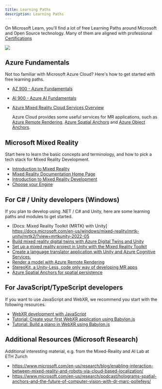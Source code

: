 ```yaml
---
title: Learning Paths
description: Learning Paths
---
```


<PageDescription>

On Microsoft Learn, you'll find a lot of free <span>Learning Paths</span> around Microsoft and Open Source technology.
Many of them are aligned with professional [Certifications](https://docs.microsoft.com/en-us/certifications/browse/)

</PageDescription>

![](https://docs.microsoft.com/en-us/windows/mixed-reality/discover/images/02_mixedrealityslashmixedreality.png)

## Azure Fundamentals

Not too familiar with <span>Microsoft Azure Cloud</span>?
Here's how to get started with free learning paths.

- [AZ 900 - Azure Fundamentals](https://docs.microsoft.com/en-us/certifications/exams/az-900?tab=tab-learning-paths)
- [AI 900 - Azure AI Fundamentals](https://docs.microsoft.com/en-us/certifications/azure-ai-fundamentals/)

- [Azure Mixed Reality Cloud Services Overview](https://docs.microsoft.com/en-us/windows/mixed-reality/develop/mixed-reality-cloud-services)

  Azure Cloud provides some useful services for MR applications, such as
  [Azure Remote Rendering](https://docs.microsoft.com/en-us/azure/remote-rendering/), [Azure Spatial Anchors](https://docs.microsoft.com/en-us/azure/spatial-anchors/)
  and [Azure Object Anchors](https://docs.microsoft.com/en-us/azure/object-anchors/).

## Microsoft Mixed Reality

Start here to learn the basic concepts and terminology, and how to pick a tech stack for Mixed Reality Development.

- [Introduction to Mixed Reality](https://docs.microsoft.com/en-us/learn/modules/intro-to-mixed-reality/)
- [Mixed Reality Documentation Home Page](https://docs.microsoft.com/en-us/windows/mixed-reality/)
- [Introduction to Mixed Reality Development](https://docs.microsoft.com/en-us/windows/mixed-reality/develop/development)
- [Choose your Engine](https://docs.microsoft.com/en-us/windows/mixed-reality/develop/choosing-an-engine)

## For C# / Unity developers (Windows)

If you plan to develop using .NET / C# and Unity, here are some learning paths and modules to get started.

- [Docs: Mixed Reality Toolkit (MRTK) with Unity] https://docs.microsoft.com/en-us/windows/mixed-reality/mrtk-unity/mrtk2/?view=mrtkunity-2022-05
- [Build mixed reality digital twins with Azure Digital Twins and Unity](https://docs.microsoft.com/en-us/learn/paths/build-mixed-reality-azure-digital-twins-unity/)
- [Set up a mixed reality project in Unity with the Mixed Reality Toolkit](https://docs.microsoft.com/en-us/learn/modules/mixed-reality-toolkit-project-unity/)
- [Create a language translator application with Unity and Azure Cognitive Services.](https://docs.microsoft.com/en-us/learn/modules/create-language-translator-mixed-reality-application-unity-azure-cognitive-services/)
- [Render a model with Azure Remote Rendering](https://docs.microsoft.com/en-us/learn/modules/render-model-azure-remote-rendering-unity/)
- [StereoKit, a Unity-Less, code only way of developing MR apps](https://stereokit.net/)
- [Azure Spatial Anchors for spatial persistence](https://docs.microsoft.com/en-us/azure/spatial-anchors/)

## For JavaScript/TypeScript developers

If you want to use JavaScript and WebXR, we recommend you start with the following resources.

- [WebXR development with JavaScript](https://docs.microsoft.com/en-us/windows/mixed-reality/develop/javascript/webxr-overview)
- [Tutorial: Create your first WebXR application using Babylon.js](https://docs.microsoft.com/en-us/windows/mixed-reality/develop/javascript/tutorials/babylonjs-webxr-helloworld/introduction-01)
- [Tutorial: Build a piano in WebXR using Babylon.js](https://docs.microsoft.com/en-us/windows/mixed-reality/develop/javascript/tutorials/babylonjs-webxr-piano/introduction-01)

## Additional Resources (Microsoft Research)

Additional interesting material, e.g. from the <span>Mixed-Reality and AI Lab at ETH Zurich</span>

- https://www.microsoft.com/en-us/research/blog/enabling-interaction-between-mixed-reality-and-robots-via-cloud-based-localization/
- https://www.microsoft.com/en-us/research/podcast/holograms-spatial-anchors-and-the-future-of-computer-vision-with-dr-marc-pollefeys/
